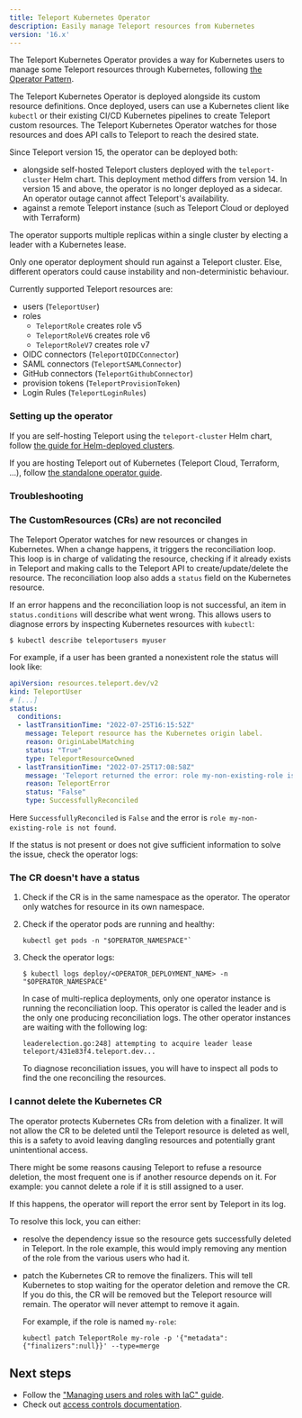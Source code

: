 ```yaml
---
title: Teleport Kubernetes Operator
description: Easily manage Teleport resources from Kubernetes
version: '16.x'
---
```


The Teleport Kubernetes Operator provides a way for Kubernetes users to manage some Teleport resources through
Kubernetes, following [the Operator Pattern](https://kubernetes.io/docs/concepts/extend-kubernetes/operator/).

The Teleport Kubernetes Operator is deployed alongside its custom resource definitions. Once deployed, users
can use a Kubernetes client like `kubectl` or their existing CI/CD Kubernetes pipelines to create Teleport
custom resources. The Teleport Kubernetes Operator watches for those resources and does API calls to Teleport to
reach the desired state.

Since Teleport version 15, the operator can be deployed both:

- alongside self-hosted Teleport clusters deployed with the `teleport-cluster` Helm chart.
  This deployment method differs from version 14. In version 15 and above, the operator
  is no longer deployed as a sidecar. An operator outage cannot affect Teleport's availability.
- against a remote Teleport instance (such as Teleport Cloud or deployed with Terraform)

The operator supports multiple replicas within a single cluster by electing a
leader with a Kubernetes lease.

<Warning>
  Only one operator deployment should run against a Teleport cluster. Else, different operators
  could cause instability and non-deterministic behaviour.
</Warning>

Currently supported Teleport resources are:

- users (`TeleportUser`)
- roles
  - `TeleportRole` creates role v5
  - `TeleportRoleV6` creates role v6
  - `TeleportRoleV7` creates role v7
- OIDC connectors (`TeleportOIDCConnector`)
- SAML connectors (`TeleportSAMLConnector`)
- GitHub connectors (`TeleportGithubConnector`)
- provision tokens (`TeleportProvisionToken`)
- Login Rules (`TeleportLoginRules`)

### Setting up the operator

If you are self-hosting Teleport using the `teleport-cluster` Helm chart,
follow [the guide for Helm-deployed clusters](/docs/ver/16.x/management/dynamic-resources/teleport-operator-helm).

If you are hosting Teleport out of Kubernetes (Teleport Cloud, Terraform, ...),
follow [the standalone operator guide](/docs/ver/16.x/management/dynamic-resources/teleport-operator-standalone).

### Troubleshooting

### The CustomResources (CRs) are not reconciled

The Teleport Operator watches for new resources or changes in Kubernetes.
When a change happens, it triggers the reconciliation loop. This loop is in
charge of validating the resource, checking if it already exists in Teleport
and making calls to the Teleport API to create/update/delete the resource.
The reconciliation loop also adds a `status` field on the Kubernetes resource.

If an error happens and the reconciliation loop is not successful, an item in
`status.conditions` will describe what went wrong. This allows users to diagnose
errors by inspecting Kubernetes resources with `kubectl`:

```code
$ kubectl describe teleportusers myuser
```

For example, if a user has been granted a nonexistent role the status will look like:

```yaml
apiVersion: resources.teleport.dev/v2
kind: TeleportUser
# [...]
status:
  conditions:
  - lastTransitionTime: "2022-07-25T16:15:52Z"
    message: Teleport resource has the Kubernetes origin label.
    reason: OriginLabelMatching
    status: "True"
    type: TeleportResourceOwned
  - lastTransitionTime: "2022-07-25T17:08:58Z"
    message: 'Teleport returned the error: role my-non-existing-role is not found'
    reason: TeleportError
    status: "False"
    type: SuccessfullyReconciled
```

Here `SuccessfullyReconciled` is `False` and the error is `role my-non-existing-role is not found`.

If the status is not present or does not give sufficient information to solve
the issue, check the operator logs:

### The CR doesn't have a status

1. Check if the CR is in the same namespace as the operator. The operator only
   watches for resource in its own namespace.
2. Check if the operator pods are running and healthy:
   ```code
   kubectl get pods -n "$OPERATOR_NAMESPACE"`
   ```
3. Check the operator logs:

   ```code
   $ kubectl logs deploy/<OPERATOR_DEPLOYMENT_NAME> -n "$OPERATOR_NAMESPACE"
   ```

   <Note>
     In case of multi-replica deployments, only one operator instance is running
     the reconciliation loop. This operator is called the leader and is the only
     one producing reconciliation logs. The other operator instances are waiting
     with the following log:

     ```
     leaderelection.go:248] attempting to acquire leader lease teleport/431e83f4.teleport.dev...
     ```

     To diagnose reconciliation issues, you will have to inspect all pods to find
     the one reconciling the resources.
   </Note>

### I cannot delete the Kubernetes CR

The operator protects Kubernetes CRs from deletion with a finalizer.
It will not allow the CR to be deleted until the Teleport resource is deleted as
well, this is a safety to avoid leaving dangling resources and potentially grant
unintentional access.

There might be some reasons causing Teleport to refuse a resource deletion, the
most frequent one is if another resource depends on it. For example: you cannot
delete a role if it is still assigned to a user.

If this happens, the operator will report the error sent by Teleport in its log.

To resolve this lock, you can either:

- resolve the dependency issue so the resource gets successfully deleted in
  Teleport. In the role example, this would imply removing any mention of the
  role from the various users who had it.
- patch the Kubernetes CR to remove the finalizers. This will tell Kubernetes to
  stop waiting for the operator deletion and remove the CR. If you do this, the
  CR will be removed but the Teleport resource will remain. The operator will
  never attempt to remove it again.

  For example, if the role is named `my-role`:

  ```code
  kubectl patch TeleportRole my-role -p '{"metadata":{"finalizers":null}}' --type=merge
  ```

## Next steps

- Follow the ["Managing users and roles with IaC" guide](/docs/ver/16.x/management/dynamic-resources/user-and-role).
- Check out [access controls documentation](/docs/ver/16.x/access-controls/introduction).
